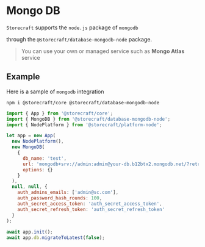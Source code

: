 # Mongo DB

`Storecraft` supports the `node.js` package of `mongodb`

through the `@storecraft/database-mongodb-node` package.

> You can use your own or managed service such as **Mongo Atlas** service

## Example
Here is a sample of `mongodb` integration

```text
npm i @storecraft/core @storecraft/database-mongodb-node
```

```js
import { App } from '@storecraft/core';
import { MongoDB } from '@storecraft/database-mongodb-node';
import { NodePlatform } from '@storecraft/platform-node';

let app = new App(
  new NodePlatform(),
  new MongoDB(
    { 
      db_name: 'test', 
      url: 'mongodb+srv://admin:admin@your-db.b12btx2.mongodb.net/?retryWrites=true&w=majority',
      options: {}
    }
  ),
  null, null, {
    auth_admins_emails: ['admin@sc.com'],
    auth_password_hash_rounds: 100,
    auth_secret_access_token: 'auth_secret_access_token',
    auth_secret_refresh_token: 'auth_secret_refresh_token'
  }
);
  
await app.init();
await app.db.migrateToLatest(false);


```
